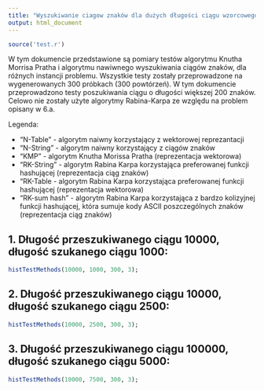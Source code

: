 ```yaml
---
title: "Wyszukiwanie ciagow znaków dla dużych długości ciągu wzorcowego"
output: html_document
---
```


```r
source('test.r')
```

W tym dokumencie przedstawione są pomiary testów algorytmu Knutha Morrisa Pratha i algorytmu nawiwnego wyszukiwania ciągów znaków, dla różnych instancji problemu. Wszystkie testy zostały przeprowadzone na wygenerowanych 300 próbkach (300 powtórzeń). W tym dokumencie przeprowadzono testy poszukiwania ciągu o długości większej 200 znaków. Celowo nie zostały użyte algorytmy Rabina-Karpa ze względu na problem opisany w 6.a.

Legenda:

  *  "N-Table" - algorytm naiwny korzystający z wektorowej reprezantacji
  *  "N-String" -  algorytm naiwny korzystający z ciągów znaków
  *  "KMP" - algorytm Knutha Morissa Pratha (reprezentacja wektorowa)
  *  "RK-String" - algorytm Rabina Karpa korzystająca preferowanej funkcji hashującej (reprezentacja ciąg znaków)
  *  "RK-Table - algorytm Rabina Karpa korzystająca preferowanej funkcji hashującej (reprezentacja wektorowa)
  *   "RK-sum hash" - algorytm Rabina Karpa korzystająca z bardzo kolizyjnej funkcji hashującej, która sumuje kody ASCII poszczególnych znaków (reprezentacja ciąg znaków)

1. Długość przeszukiwanego ciągu 10000, długość szukanego ciągu 1000:
----------

```r
histTestMethods(10000, 1000, 300, 3);
```

2. Długość przeszukiwanego ciągu 10000, długość szukanego ciągu 2500:
----------

```r
histTestMethods(10000, 2500, 300, 3);
```

3. Długość przeszukiwanego ciągu 100000, długość szukanego ciągu 5000:
----------

```r
histTestMethods(10000, 7500, 300, 3);
```